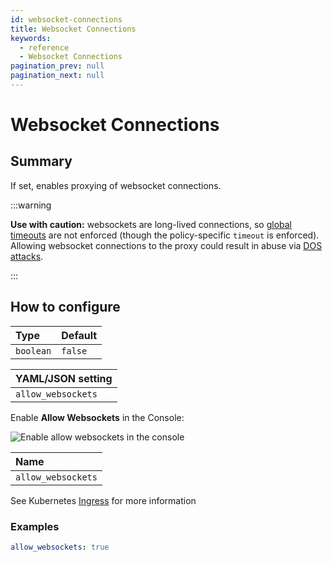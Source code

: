 ```yaml
---
id: websocket-connections
title: Websocket Connections
keywords:
  - reference
  - Websocket Connections
pagination_prev: null
pagination_next: null
---
```



# Websocket Connections

## Summary

If set, enables proxying of websocket connections.

:::warning

**Use with caution:** websockets are long-lived connections, so [global timeouts](/docs/reference/global-timeouts) are not enforced (though the policy-specific `timeout` is enforced). Allowing websocket connections to the proxy could result in abuse via [DOS attacks](https://www.cloudflare.com/learning/ddos/ddos-attack-tools/slowloris/).

:::

## How to configure

| **Type** | **Default** |
| :--- | :--- |
| `boolean` | `false` |

<Tabs>
<TabItem value="Core" label="Core">

| **YAML**/**JSON** setting |
| :--- |
| `allow_websockets` |

</TabItem>
<TabItem value="Enterprise" label="Enterprise">

Enable **Allow Websockets** in the Console:

![Enable allow websockets in the console](../img/routes/timeouts/allow-websockets.png)

</TabItem>
<TabItem value="Kubernetes" label="Kubernetes">

| **Name** |
| :--- |
| `allow_websockets` |

See Kubernetes [Ingress](/docs/deploying/k8s/ingress#annotations) for more information

</TabItem>
</Tabs>

### Examples

```yaml
allow_websockets: true
```
